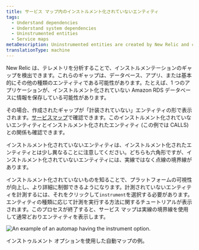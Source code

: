 ```yaml
---
title: サービス マップ内のインストルメント化されていないエンティティ
tags:
  - Understand dependencies
  - Understand system dependencies
  - Uninstrumented entities
  - Service maps
metaDescription: Uninstrumented entities are created by New Relic and can be easily instrumented by the customer
translationType: machine
---
```



New Relic は、テレメトリを分析することで、インストルメンテーションのギャップを検出できます。これらのギャップは、データベース、アプリ、または基本的にその他の種類のエンティティである可能性があります。たとえば、1 つのアプリケーションが、インストルメント化されていない Amazon RDS データベースに情報を保存している可能性があります。

その場合、作成されたギャップが「計装されていない」エンティティの形で表示されます。[サービスマップ](/docs/new-relic-solutions/new-relic-one/ui-data/service-maps/introduction-service-maps)で確認できます。このインストルメント化されていないエンティティとインストルメント化されたエンティティ (この例では CALLS) との関係も確認できます。

<Callout variant="tip">
  インストルメント化されていないエンティティは、インストルメント化されたエンティティとは少し異なることに注意してください。どちらも六角形ですが、インストルメント化されていないエンティティには、実線ではなく点線の境界線があります。
</Callout>

インストルメント化されていないものを知ることで、プラットフォームの可視性が向上し、より詳細に制御できるようになります。計測されていないエンティティを計測するには、それをクリックして`instrument`を選択する必要があります。エンティティの種類に応じて計測を実行する方法に関するチュートリアルが表示されます。このプロセスが終了すると、サービス マップは実線の境界線を使用して通常どおりエンティティを表示します。

<img
  title="uninstrumented entity service map.png"
  alt="An example of an automap having the instrument option."
  src={ServiceMapUninstrumentedEntity}
/>

<figcaption>
  インストゥルメント オプションを使用した自動マップの例。
</figcaption>